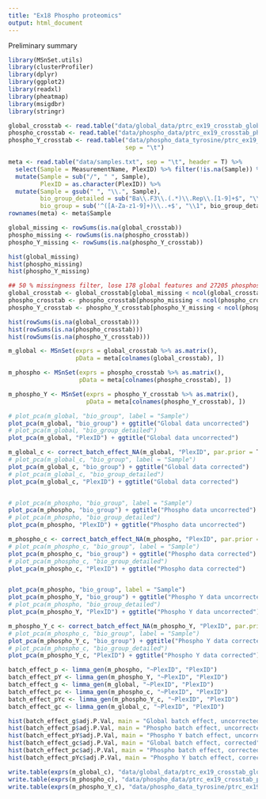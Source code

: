 ---
title: "Ex18 Phospho proteomics"
output: html_document
---

Preliminary summary




```{r include=FALSE}
library(MSnSet.utils)
library(clusterProfiler)
library(dplyr)
library(ggplot2)
library(readxl)
library(pheatmap)
library(msigdbr)
library(stringr)

global_crosstab <- read.table("data/global_data/ptrc_ex19_crosstab_global_gene_median_centered.txt", sep = "\t")
phospho_crosstab <- read.table("data/phospho_data/ptrc_ex19_crosstab_phospho_SiteID_median_centered.txt", sep = "\t")
phospho_Y_crosstab <- read.table("data/phospho_data_tyrosine/ptrc_ex19_tyrosene_4925_crosstab_tyrisine_4925_phospho_SiteID_median_centered.txt",
                                 sep = "\t")

meta <- read.table("data/samples.txt", sep = "\t", header = T) %>%
  select(Sample = MeasurementName, PlexID) %>% filter(!is.na(Sample)) %>%
  mutate(Sample = sub("/", " ", Sample),
         PlexID = as.character(PlexID)) %>%
  mutate(Sample = gsub(" ", "\\.", Sample),
         bio_group_detailed = sub("Ba\\.F3\\.(.*)\\.Rep\\.[1-9]+$", "\\1", Sample),
         bio_group = sub('^([A-Za-z1-9]+)\\..+$', "\\1", bio_group_detailed))
rownames(meta) <- meta$Sample

```


```{r}
global_missing <- rowSums(is.na(global_crosstab))
phospho_missing <- rowSums(is.na(phospho_crosstab))
phospho_Y_missing <- rowSums(is.na(phospho_Y_crosstab))

hist(global_missing)
hist(phospho_missing)
hist(phospho_Y_missing)

## 50 % missingness filter, lose 178 global features and 27205 phosphosites
global_crosstab <- global_crosstab[global_missing < ncol(global_crosstab)/2, ]
phospho_crosstab <- phospho_crosstab[phospho_missing < ncol(phospho_crosstab)/2, ]
phospho_Y_crosstab <- phospho_Y_crosstab[phospho_Y_missing < ncol(phospho_Y_crosstab)/2, ]

hist(rowSums(is.na(global_crosstab)))
hist(rowSums(is.na(phospho_crosstab)))
hist(rowSums(is.na(phospho_Y_crosstab)))

```




```{r}
m_global <- MSnSet(exprs = global_crosstab %>% as.matrix(), 
                   pData = meta[colnames(global_crosstab), ])

m_phospho <- MSnSet(exprs = phospho_crosstab %>% as.matrix(), 
                    pData = meta[colnames(phospho_crosstab), ])

m_phospho_Y <- MSnSet(exprs = phospho_Y_crosstab %>% as.matrix(), 
                      pData = meta[colnames(phospho_Y_crosstab), ])

# plot_pca(m_global, "bio_group", label = "Sample")
plot_pca(m_global, "bio_group") + ggtitle("Global data uncorrected")
# plot_pca(m_global, "bio_group_detailed")
plot_pca(m_global, "PlexID") + ggtitle("Global data uncorrected")

m_global_c <- correct_batch_effect_NA(m_global, "PlexID", par.prior = T)
# plot_pca(m_global_c, "bio_group", label = "Sample")
plot_pca(m_global_c, "bio_group") + ggtitle("Global data corrected")
# plot_pca(m_global_c, "bio_group_detailed")
plot_pca(m_global_c, "PlexID") + ggtitle("Global data corrected")


# plot_pca(m_phospho, "bio_group", label = "Sample")
plot_pca(m_phospho, "bio_group") + ggtitle("Phospho data uncorrected")
# plot_pca(m_phospho, "bio_group_detailed")
plot_pca(m_phospho, "PlexID") + ggtitle("Phospho data uncorrected")

m_phospho_c <- correct_batch_effect_NA(m_phospho, "PlexID", par.prior = T)
# plot_pca(m_phospho_c, "bio_group", label = "Sample")
plot_pca(m_phospho_c, "bio_group") + ggtitle("Phospho data corrected")
# plot_pca(m_phospho_c, "bio_group_detailed")
plot_pca(m_phospho_c, "PlexID") + ggtitle("Phospho data corrected")


plot_pca(m_phospho, "bio_group", label = "Sample")
plot_pca(m_phospho_Y, "bio_group") + ggtitle("Phospho Y data uncorrected")
# plot_pca(m_phospho, "bio_group_detailed")
plot_pca(m_phospho_Y, "PlexID") + ggtitle("Phospho Y data uncorrected")

m_phospho_Y_c <- correct_batch_effect_NA(m_phospho_Y, "PlexID", par.prior = T)
# plot_pca(m_phospho_c, "bio_group", label = "Sample")
plot_pca(m_phospho_Y_c, "bio_group") + ggtitle("Phospho Y data corrected")
# plot_pca(m_phospho_c, "bio_group_detailed")
plot_pca(m_phospho_Y_c, "PlexID") + ggtitle("Phospho Y data corrected")

```


```{r}
batch_effect_p <- limma_gen(m_phospho, "~PlexID", "PlexID")
batch_effect_pY <- limma_gen(m_phospho_Y, "~PlexID", "PlexID")
batch_effect_g <- limma_gen(m_global, "~PlexID", "PlexID")
batch_effect_pc <- limma_gen(m_phospho_c, "~PlexID", "PlexID")
batch_effect_pYc <- limma_gen(m_phospho_Y_c, "~PlexID", "PlexID")
batch_effect_gc <- limma_gen(m_global_c, "~PlexID", "PlexID")

hist(batch_effect_g$adj.P.Val, main = "Global batch effect, uncorrected", xlab = "adj.p.val")
hist(batch_effect_p$adj.P.Val, main = "Phospho batch effect, uncorrected", xlab = "adj.p.val")
hist(batch_effect_pY$adj.P.Val, main = "Phospho Y batch effect, uncorrected", xlab = "adj.p.val")
hist(batch_effect_gc$adj.P.Val, main = "Global batch effect, corrected", xlab = "adj.p.val")
hist(batch_effect_pc$adj.P.Val, main = "Phospho batch effect, corrected", xlab = "adj.p.val")
hist(batch_effect_pYc$adj.P.Val, main = "Phospho Y batch effect, corrected", xlab = "adj.p.val")

write.table(exprs(m_global_c), "data/global_data/ptrc_ex19_crosstab_global_gene_median_centered_corrected.txt", sep = "\t", quote = F)
write.table(exprs(m_phospho_c), "data/phospho_data/ptrc_ex19_crosstab_phospho_SiteID_median_centered_corrected.txt", sep = "\t", quote = F)
write.table(exprs(m_phospho_Y_c), "data/phospho_data_tyrosine/ptrc_ex19_crosstab_phospho_Y_SiteID_median_centered_corrected.txt", sep = "\t", quote = F)

```

```{r}


```